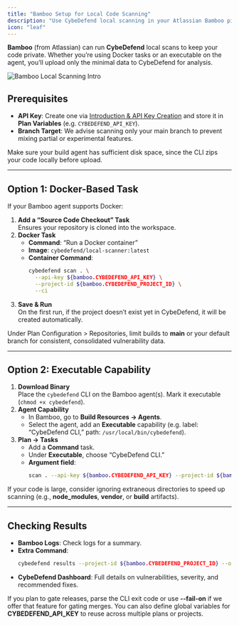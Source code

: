 ```yaml
---
title: "Bamboo Setup for Local Code Scanning"
description: "Use CybeDefend local scanning in your Atlassian Bamboo pipeline, either via Docker or binary installation."
icon: "leaf"
---
```


**Bamboo** (from Atlassian) can run **CybeDefend** local scans to keep your code private. Whether you’re using Docker tasks or an executable on the agent, you’ll upload only the minimal data to CybeDefend for analysis.

<Frame>
  <img src="/images/static-scanning-code-repository/local-code-scanning/bamboo-intro.png" alt="Bamboo Local Scanning Intro" style={{ borderRadius: '0.5rem' }} />
</Frame>

## Prerequisites

- **API Key**: Create one via [Introduction & API Key Creation](/static-scanning-code-repository/local-code-scanning/introduction-api-key) and store it in **Plan Variables** (e.g. `CYBEDEFEND_API_KEY`).  
- **Branch Target**: We advise scanning only your main branch to prevent mixing partial or experimental features.

<Note>
Make sure your build agent has sufficient disk space, since the CLI zips your code locally before upload.
</Note>

---

## Option 1: Docker-Based Task

If your Bamboo agent supports Docker:

1. **Add a “Source Code Checkout” Task**  
   Ensures your repository is cloned into the workspace.
2. **Docker Task**  
   - **Command**: “Run a Docker container”  
   - **Image**: `cybedefend/local-scanner:latest`  
   - **Container Command**:
     ```bash
     cybedefend scan . \
       --api-key ${bamboo.CYBEDEFEND_API_KEY} \
       --project-id ${bamboo.CYBEDEFEND_PROJECT_ID} \
       --ci
     ```
3. **Save & Run**  
   On the first run, if the project doesn’t exist yet in CybeDefend, it will be created automatically.

<Accordion icon="branch" title="Branch Configuration">
  <p>Under Plan Configuration > Repositories, limit builds to <strong>main</strong> or your default branch for consistent, consolidated vulnerability data.</p>
</Accordion>

---

## Option 2: Executable Capability

1. **Download Binary**  
   Place the `cybedefend` CLI on the Bamboo agent(s). Mark it executable (`chmod +x cybedefend`).
2. **Agent Capability**  
   - In Bamboo, go to **Build Resources → Agents**.  
   - Select the agent, add an **Executable** capability (e.g. label: “CybeDefend CLI,” path: `/usr/local/bin/cybedefend`).
3. **Plan → Tasks**  
   - Add a **Command** task.  
   - Under **Executable**, choose “CybeDefend CLI.”  
   - **Argument field**:  
     ```bash
     scan . --api-key ${bamboo.CYBEDEFEND_API_KEY} --project-id ${bamboo.CYBEDEFEND_PROJECT_ID} --ci
     ```

<Note>
If your code is large, consider ignoring extraneous directories to speed up scanning (e.g., <strong>node_modules</strong>, <strong>vendor</strong>, or <strong>build</strong> artifacts).
</Note>

---

## Checking Results

- **Bamboo Logs**: Check logs for a summary.  
- **Extra Command**: 
  ```bash
  cybedefend results --project-id ${bamboo.CYBEDEFEND_PROJECT_ID} --output html
  ```
- **CybeDefend Dashboard**: Full details on vulnerabilities, severity, and recommended fixes.

<Warning>
If you plan to gate releases, parse the CLI exit code or use <strong>--fail-on</strong> if we offer that feature for gating merges.
</Warning>

<Tip>
You can also define global variables for <strong>CYBEDEFEND_API_KEY</strong> to reuse across multiple plans or projects.
</Tip>